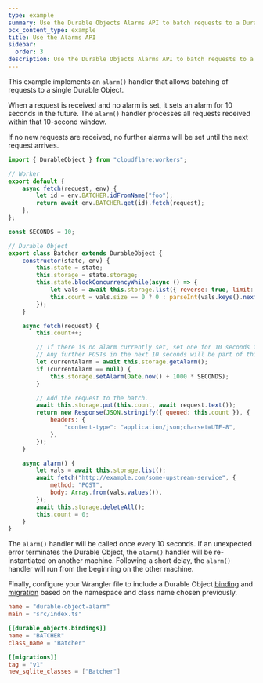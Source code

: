 ```yaml
---
type: example
summary: Use the Durable Objects Alarms API to batch requests to a Durable Object.
pcx_content_type: example
title: Use the Alarms API
sidebar:
  order: 3
description: Use the Durable Objects Alarms API to batch requests to a Durable Object.
---
```



This example implements an <GlossaryTooltip term="alarm">`alarm()`</GlossaryTooltip> handler that allows batching of requests to a single Durable Object.

When a request is received and no alarm is set, it sets an alarm for 10 seconds in the future. The `alarm()` handler processes all requests received within that 10-second window.

If no new requests are received, no further alarms will be set until the next request arrives.

```js
import { DurableObject } from "cloudflare:workers";

// Worker
export default {
	async fetch(request, env) {
		let id = env.BATCHER.idFromName("foo");
		return await env.BATCHER.get(id).fetch(request);
	},
};

const SECONDS = 10;

// Durable Object
export class Batcher extends DurableObject {
	constructor(state, env) {
		this.state = state;
		this.storage = state.storage;
		this.state.blockConcurrencyWhile(async () => {
			let vals = await this.storage.list({ reverse: true, limit: 1 });
			this.count = vals.size == 0 ? 0 : parseInt(vals.keys().next().value);
		});
	}

	async fetch(request) {
		this.count++;

		// If there is no alarm currently set, set one for 10 seconds from now
		// Any further POSTs in the next 10 seconds will be part of this batch.
		let currentAlarm = await this.storage.getAlarm();
		if (currentAlarm == null) {
			this.storage.setAlarm(Date.now() + 1000 * SECONDS);
		}

		// Add the request to the batch.
		await this.storage.put(this.count, await request.text());
		return new Response(JSON.stringify({ queued: this.count }), {
			headers: {
				"content-type": "application/json;charset=UTF-8",
			},
		});
	}

	async alarm() {
		let vals = await this.storage.list();
		await fetch("http://example.com/some-upstream-service", {
			method: "POST",
			body: Array.from(vals.values()),
		});
		await this.storage.deleteAll();
		this.count = 0;
	}
}
```

The `alarm()` handler will be called once every 10 seconds. If an unexpected error terminates the Durable Object, the `alarm()` handler will be re-instantiated on another machine. Following a short delay, the `alarm()` handler will run from the beginning on the other machine.

Finally, configure your Wrangler file to include a Durable Object [binding](/durable-objects/get-started/#4-configure-durable-object-bindings) and [migration](/durable-objects/reference/durable-objects-migrations/) based on the namespace and class name chosen previously.

<WranglerConfig>

```toml title="wrangler.toml"
name = "durable-object-alarm"
main = "src/index.ts"

[[durable_objects.bindings]]
name = "BATCHER"
class_name = "Batcher"

[[migrations]]
tag = "v1"
new_sqlite_classes = ["Batcher"]
```

</WranglerConfig>
